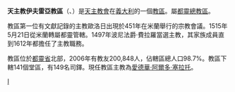 {{Infobox diocese
|name =伊夫雷亞
|jurisdiction = 教區
|latin = Dioecesis Eporediensis
|local = Diocesi di Ivrea
|border = catholic
|image =Roman Catholic Diocese of Ivrea in Italy.svg
|image_size = 
|image_alt = 
|caption = 教區範圍
|image2 =Duomo di Ivrea.JPG
|caption2 =聖母升天主教座堂
|location = [[義大利|義大利]]
|rite = [[羅馬禮|羅馬禮]]
|territory = [[都靈省|都靈省]]北部
|population =200,848
|patron =
|province =都靈
|established = 5世紀
|cathedral = [[聖母升天主教座堂_(伊夫雷亞)|聖母升天主教座堂]]
|co-cathedral = 
|leadership = 主教 
|website =[http://www.webdiocesi.chiesacattolica.it/cci_new/s2magazine/index1.jsp?idPagina=6826 官方網頁]
|pope = 
|patriarch= 
|metropolitan =
|ordinary =愛德華·阿爾多·塞拉托
|coadjutor archbishop = 
|coadjutor bishop = 
|auxiliary = 
|emeritus = }}

'''天主教伊夫雷亞教區'''（{{lang-la|Dioecesis Eporediensis}}、{{lang-it|Diocesi di Ivrea}}）是[[天主教會|天主教會]]在[[義大利|義大利]]的一個[[教區|教區]]。屬[[天主教都靈總教區|都靈總教區]]。

教區第一位有文獻記錄的主教歐洛日出現於451年在米蘭舉行的宗教會議。1515年5月21日從米蘭轉屬都靈管轄。1497年波尼法爵‧費拉羅當選主教，其家族成員直到1612年都擔任了主教職務。

教區位於[[都靈省|都靈省]]北部，2006年有教友200,848人，佔轄區總人口98.7%。教區下轄141個堂區，有149名司鐸。現任教區主教為[[愛德華·阿爾多·塞拉托|愛德華·阿爾多·塞拉托]]。

[[Category:義大利天主教教區|I]]
{{意大利天主教教區}}
